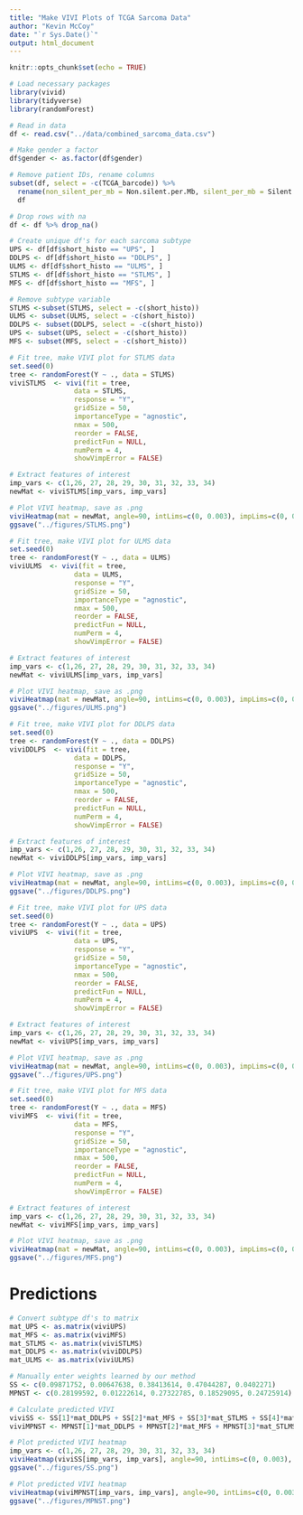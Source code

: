 ```yaml
---
title: "Make VIVI Plots of TCGA Sarcoma Data"
author: "Kevin McCoy"
date: "`r Sys.Date()`"
output: html_document
---
```



```r
knitr::opts_chunk$set(echo = TRUE)

# Load necessary packages
library(vivid)
library(tidyverse)
library(randomForest)
```


```r
# Read in data
df <- read.csv("../data/combined_sarcoma_data.csv")

# Make gender a factor
df$gender <- as.factor(df$gender)

# Remove patient IDs, rename columns
subset(df, select = -c(TCGA_barcode)) %>%
  rename(non_silent_per_mb = Non.silent.per.Mb, silent_per_mb = Silent.per.Mb) ->
  df

# Drop rows with na
df <- df %>% drop_na()

# Create unique df's for each sarcoma subtype
UPS <- df[df$short_histo == "UPS", ]
DDLPS <- df[df$short_histo == "DDLPS", ]
ULMS <- df[df$short_histo == "ULMS", ]
STLMS <- df[df$short_histo == "STLMS", ]
MFS <- df[df$short_histo == "MFS", ]

# Remove subtype variable
STLMS <-subset(STLMS, select = -c(short_histo))
ULMS <- subset(ULMS, select = -c(short_histo))
DDLPS <- subset(DDLPS, select = -c(short_histo))
UPS <- subset(UPS, select = -c(short_histo))
MFS <- subset(MFS, select = -c(short_histo))
```


```r
# Fit tree, make VIVI plot for STLMS data
set.seed(0)
tree <- randomForest(Y ~ ., data = STLMS)
viviSTLMS  <- vivi(fit = tree,
                data = STLMS,
                response = "Y",
                gridSize = 50,
                importanceType = "agnostic",
                nmax = 500,
                reorder = FALSE,
                predictFun = NULL,
                numPerm = 4,
                showVimpError = FALSE)
```


```r
# Extract features of interest
imp_vars <- c(1,26, 27, 28, 29, 30, 31, 32, 33, 34)
newMat <- viviSTLMS[imp_vars, imp_vars]

# Plot VIVI heatmap, save as .png
viviHeatmap(mat = newMat, angle=90, intLims=c(0, 0.003), impLims=c(0, 0.05))
ggsave("../figures/STLMS.png")
```


```r
# Fit tree, make VIVI plot for ULMS data
set.seed(0)
tree <- randomForest(Y ~ ., data = ULMS)
viviULMS  <- vivi(fit = tree,
                data = ULMS,
                response = "Y",
                gridSize = 50,
                importanceType = "agnostic",
                nmax = 500,
                reorder = FALSE,
                predictFun = NULL,
                numPerm = 4,
                showVimpError = FALSE)
```


```r
# Extract features of interest
imp_vars <- c(1,26, 27, 28, 29, 30, 31, 32, 33, 34)
newMat <- viviULMS[imp_vars, imp_vars]

# Plot VIVI heatmap, save as .png
viviHeatmap(mat = newMat, angle=90, intLims=c(0, 0.003), impLims=c(0, 0.05))
ggsave("../figures/ULMS.png")
```


```r
# Fit tree, make VIVI plot for DDLPS data
set.seed(0)
tree <- randomForest(Y ~ ., data = DDLPS)
viviDDLPS  <- vivi(fit = tree,
                data = DDLPS,
                response = "Y",
                gridSize = 50,
                importanceType = "agnostic",
                nmax = 500,
                reorder = FALSE,
                predictFun = NULL,
                numPerm = 4,
                showVimpError = FALSE)
```


```r
# Extract features of interest
imp_vars <- c(1,26, 27, 28, 29, 30, 31, 32, 33, 34)
newMat <- viviDDLPS[imp_vars, imp_vars]

# Plot VIVI heatmap, save as .png
viviHeatmap(mat = newMat, angle=90, intLims=c(0, 0.003), impLims=c(0, 0.05))
ggsave("../figures/DDLPS.png")
```


```r
# Fit tree, make VIVI plot for UPS data
set.seed(0)
tree <- randomForest(Y ~ ., data = UPS)
viviUPS  <- vivi(fit = tree,
                data = UPS,
                response = "Y",
                gridSize = 50,
                importanceType = "agnostic",
                nmax = 500,
                reorder = FALSE,
                predictFun = NULL,
                numPerm = 4,
                showVimpError = FALSE)
```


```r
# Extract features of interest
imp_vars <- c(1,26, 27, 28, 29, 30, 31, 32, 33, 34)
newMat <- viviUPS[imp_vars, imp_vars]

# Plot VIVI heatmap, save as .png
viviHeatmap(mat = newMat, angle=90, intLims=c(0, 0.003), impLims=c(0, 0.05))
ggsave("../figures/UPS.png")
```

```r
# Fit tree, make VIVI plot for MFS data
set.seed(0)
tree <- randomForest(Y ~ ., data = MFS)
viviMFS  <- vivi(fit = tree,
                data = MFS,
                response = "Y",
                gridSize = 50,
                importanceType = "agnostic",
                nmax = 500,
                reorder = FALSE,
                predictFun = NULL,
                numPerm = 4,
                showVimpError = FALSE)
```


```r
# Extract features of interest
imp_vars <- c(1,26, 27, 28, 29, 30, 31, 32, 33, 34)
newMat <- viviMFS[imp_vars, imp_vars]

# Plot VIVI heatmap, save as .png
viviHeatmap(mat = newMat, angle=90, intLims=c(0, 0.003), impLims=c(0, 0.05))
ggsave("../figures/MFS.png")
```

# Predictions

```r
# Convert subtype df's to matrix
mat_UPS <- as.matrix(viviUPS)
mat_MFS <- as.matrix(viviMFS)
mat_STLMS <- as.matrix(viviSTLMS)
mat_DDLPS <- as.matrix(viviDDLPS)
mat_ULMS <- as.matrix(viviULMS)
```


```r
# Manually enter weights learned by our method
SS <- c(0.09871752, 0.00647638, 0.38413614, 0.47044287, 0.0402271)
MPNST <- c(0.28199592, 0.01222614, 0.27322785, 0.18529095, 0.24725914)

# Calculate predicted VIVI
viviSS <- SS[1]*mat_DDLPS + SS[2]*mat_MFS + SS[3]*mat_STLMS + SS[4]*mat_ULMS + SS[5]*mat_UPS
viviMPNST <- MPNST[1]*mat_DDLPS + MPNST[2]*mat_MFS + MPNST[3]*mat_STLMS + MPNST[4]*mat_ULMS + MPNST[5]*mat_UPS
```


```r
# Plot predicted VIVI heatmap
imp_vars <- c(1,26, 27, 28, 29, 30, 31, 32, 33, 34)
viviHeatmap(viviSS[imp_vars, imp_vars], angle=90, intLims=c(0, 0.003), impLims=c(0, 0.05))
ggsave("../figures/SS.png")
```


```r
# Plot predicted VIVI heatmap
viviHeatmap(viviMPNST[imp_vars, imp_vars], angle=90, intLims=c(0, 0.003), impLims=c(0, 0.05))
ggsave("../figures/MPNST.png")
```

